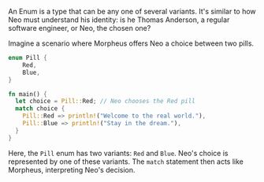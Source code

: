 An Enum is a type that can be any one of several variants. It's similar to how Neo must understand his identity: is he Thomas Anderson, a regular software engineer, or Neo, the chosen one?

Imagine a scenario where Morpheus offers Neo a choice between two pills.

```rust
enum Pill {
    Red,
    Blue,
}

fn main() {
  let choice = Pill::Red; // Neo chooses the Red pill
  match choice {
    Pill::Red => println!("Welcome to the real world."),
    Pill::Blue => println!("Stay in the dream."),
  }
}
```

Here, the `Pill` enum has two variants: `Red` and `Blue`. Neo's choice is represented by one of these variants. The `match` statement then acts like Morpheus, interpreting Neo's decision.
